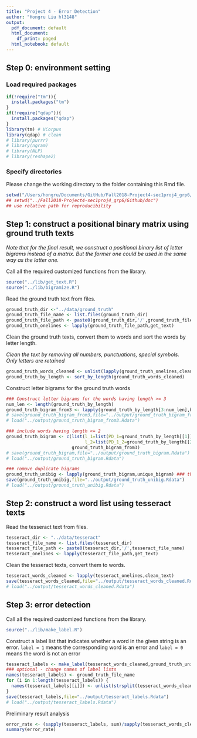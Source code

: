 ```yaml
---
title: "Project 4 - Error Detection"
author: "Hongru Liu hl3148"
output:
  pdf_document: default
  html_document:
    df_print: paged
  html_notebook: default
---
```


## Step 0: environment setting

### Load required packages

```r
if(!require("tm")){
  install.packages("tm")
}
if(!require("qdap")){
  install.packages("qdap")
}
library(tm) # VCorpus
library(qdap) # clean
# library(purrr)
# library(ngram)
# library(NLP)
# library(reshape2)
```

### Specify directories

Please change the working directory to the folder containing this Rmd file.

```r
setwd("/Users/hongru/Documents/GitHub/Fall2018-Project4-sec1proj4_grp6/Github/doc")
## setwd("../Fall2018-Project4-sec1proj4_grp6/Github/doc")
## use relative path for reproducibility
```

## Step 1: construct a positional binary matrix using ground truth texts

*Note that for the final result, we construct a positional binary list of letter bigrams instead of a matrix. But the former one could be used in the same way as the latter one.*

Call all the required customized functions from the library. 

```r
source("../lib/get_text.R")
source("../lib/bigramize.R")
```

Read the ground truth text from files.

```r
ground_truth_dir <-"../data/ground_truth"
ground_truth_file_name <- list.files(ground_truth_dir)
ground_truth_file_path <- paste0(ground_truth_dir,'/',ground_truth_file_name)
ground_truth_onelines <- lapply(ground_truth_file_path,get_text)
```

Clean the ground truth texts, convert them to words and sort the words by letter length.

*Clean the text by removing all numbers, punctuations, special symbols. Only letters are retained*

```r
ground_truth_words_cleaned <- unlist(lapply(ground_truth_onelines,clean_text))
ground_truth_by_length <- sort_by_length(ground_truth_words_cleaned)
```

Construct letter bigrams for the ground truth words

```r
### Construct letter bigrams for the words having length >= 3
num_len <- length(ground_truth_by_length)
ground_truth_bigram_from3 <- lapply(ground_truth_by_length[3:num_len],bigramize)
# save(ground_truth_bigram_from3,file="../output/ground_truth_bigram_from3.Rdata")
# load("../output/ground_truth_bigram_from3.Rdata")

### include words having length <= 2
ground_truth_bigram <- c(list(l_1=list(PD_1=ground_truth_by_length[[1]]),
                              l_2=list(PD_1_2=ground_truth_by_length[[2]])),
                         ground_truth_bigram_from3)
# save(ground_truth_bigram,file="../output/ground_truth_bigram.Rdata")
# load("../output/ground_truth_bigram.Rdata")

### romove duplicate bigrams
ground_truth_unibig <- lapply(ground_truth_bigram,unique_bigram) ### this is the final bigram list for error detection
save(ground_truth_unibig,file="../output/ground_truth_unibig.Rdata") 
# load("../output/ground_truth_unibig.Rdata")
```

## Step 2: construct a word list using tesseract texts

Read the tesseract text from files.

```r
tesseract_dir <- "../data/tesseract"
tesseract_file_name <- list.files(tesseract_dir)
tesseract_file_path <- paste0(tesseract_dir,'/',tesseract_file_name)
tesseract_onelines <- lapply(tesseract_file_path,get_text)
```

Clean the tesseract texts, convert them to words.

```r
tesseract_words_cleaned <- lapply(tesseract_onelines,clean_text)
save(tesseract_words_cleaned,file="../output/tesseract_words_cleaned.Rdata")
# load("../output/tesseract_words_cleaned.Rdata")
```

## Step 3: error detection

Call all the required customized functions from the library. 

```r
source("../lib/make_label.R")
```

Construct a label list that indicates whether a word in the given string is an error. `label = 1` means the corresponding word is an error and `label = 0` means the word is not an error

```r
tesseract_labels <- make_label(tesseract_words_cleaned,ground_truth_unibig)
### optional - change names of label lists
names(tesseract_labels) <- ground_truth_file_name
for (i in 1:length(tesseract_labels)) {
  names(tesseract_labels[[i]]) <- unlist(strsplit(tesseract_words_cleaned[[i]]," "))
}
save(tesseract_labels,file="../output/tesseract_labels.Rdata")
# load("../output/tesseract_labels.Rdata")
```

Preliminary result analysis

```r
error_rate <- (sapply(tesseract_labels, sum)/sapply(tesseract_words_cleaned, length))
summary(error_rate)
```


